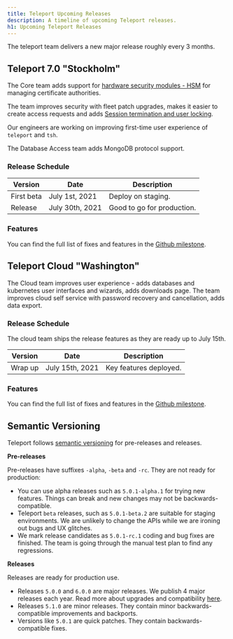 ```yaml
---
title: Teleport Upcoming Releases
description: A timeline of upcoming Teleport releases.
h1: Upcoming Teleport Releases
---
```


The teleport team delivers a new major release roughly every 3 months.

## Teleport 7.0 "Stockholm"

The Core team adds support for [hardware security modules - HSM](https://github.com/gravitational/teleport/blob/master/rfd/0025-hsm.md) for managing certificate authorities.

The team improves security with fleet patch upgrades, makes it easier to create access requests
and adds [Session termination and user locking](https://github.com/gravitational/teleport/issues/3360).

Our engineers are working on improving first-time user experience of `teleport` and `tsh`.

The Database Access team adds MongoDB protocol support.

### Release Schedule

| Version | Date | Description |
| - | - | - |
| First beta | July 1st, 2021 | Deploy on staging. |
| Release | July 30th, 2021 | Good to go for production. |

### Features

You can find the full list of fixes and features in the
[Github milestone](https://github.com/gravitational/teleport/milestone/54).

## Teleport Cloud "Washington"

The Cloud team improves user experience - adds databases and kubernetes user interfaces
and wizards, adds downloads page.
The team improves cloud self service with password recovery and cancellation, adds data export.

### Release Schedule

The cloud team ships the release features as they are ready up to July 15th.

| Version | Date | Description |
| - | - | - |
| Wrap up | July 15th, 2021 | Key features deployed. |

### Features

You can find the full list of fixes and features in the
[Github milestone](https://github.com/gravitational/teleport/milestone/54).

## Semantic Versioning

Teleport follows [semantic versioning](https://semver.org/) for pre-releases and releases.

**Pre-releases**

Pre-releases have suffixes `-alpha`, `-beta` and `-rc`.
They are not ready for production:

- You can use alpha releases such as `5.0.1-alpha.1` for trying new features.
  Things can break and new changes may not be backwards-compatible.
- Teleport `beta` releases, such as `5.0.1-beta.2` are suitable for staging environments.
  We are unlikely to change the APIs while we are ironing out bugs and UX glitches.
- We mark release candidates as `5.0.1-rc.1` coding and bug fixes are finished.
  The team is going through the manual test plan to find any regressions.

**Releases**

Releases are ready for production use.

- Releases `5.0.0` and `6.0.0` are major releases. We publish 4 major releases each year.
  Read more about upgrades and compatibility [here](../admin-guide.mdx#component-compatibility).
- Releases `5.1.0` are minor releases. They contain minor backwards-compatible improvements and backports.
- Versions like `5.0.1` are quick patches. They contain backwards-compatible fixes.

